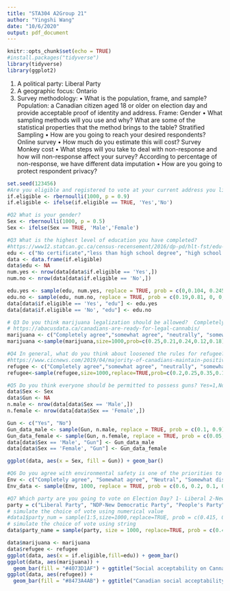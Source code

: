 ```yaml
---
title: "STA304 A2Group 21"
author: "Yingshi Wang"
date: "10/6/2020"
output: pdf_document
---
```


```r
knitr::opts_chunk$set(echo = TRUE)
#install.packages("tidyverse")
library(tidyverse)
library(ggplot2)
```

1. A political party: Liberal Party
2. A geographic focus: Ontario
3. Survey methodology:
  • What is the population, frame, and sample?
  Population: a Canadian citizen aged 18 or older on election day and provide acceptable proof of identity and address.
  Frame: Gender
  • What sampling methods will you use and why? What are some of the statistical properties that the method brings to the table?
  Stratified Sampling
  • How are you going to reach your desired respondents?
  Online survey
  • How much do you estimate this will cost?
  Survey Monkey cost
  • What steps will you take to deal with non-response and how will non-response affect your survey?
  According to percentage of non-response, we have different data imputation
  • How are you going to protect respondent privacy?

```r
set.seed(123456)
#Are you eligible and registered to vote at your current address you living at?(Yes=1/No=1)
if.eligible <- rbernoulli(1000, p = 0.9) 
if.eligible <- ifelse(if.eligible == TRUE, 'Yes','No')
```

```r
#Q2 What is your gender?
Sex <- rbernoulli(1000, p = 0.5) 
Sex <- ifelse(Sex == TRUE, 'Male','Female')
```



```r
#Q3 What is the highest level of education you have completed?
#https://www12.statcan.gc.ca/census-recensement/2016/dp-pd/hlt-fst/edu-sco/Table.cfm?Lang=E&T=11&Geo=00&SP=1&view=2&age=2&sex=1
edu <- c("No certificate","less than high school degree", "high school degree or equivalent", "non-university certificate or diploma below bachelor level", "bachelor degree or highter")
data <- data.frame(if.eligible)
data$edu <- NA
num.yes <- nrow(data[data$if.eligible == 'Yes',])
num.no <- nrow(data[data$if.eligible == 'No',])

edu.yes <- sample(edu, num.yes, replace = TRUE, prob = c(0,0.104, 0.245, 0.306, 0.345))
edu.no <- sample(edu, num.no, replace = TRUE, prob = c(0.19,0.81, 0, 0, 0))
data[data$if.eligible == 'Yes', "edu"] <- edu.yes
data[data$if.eligible == 'No', "edu"] <- edu.no
```



```r
# Q3 Do you think marijuana legalization should be allowed?  Completely agree=1, somewhat agree=2,neutrally=3,somewhat disagree=4, completely disagree=5
# https://abacusdata.ca/canadians-are-ready-for-legal-cannabis/
marijuana <- c("Completely agree","somewhat agree", "neutrally", "somewhat disagree","completely disagree")
marijuana <-sample(marijuana,size=1000,prob=c(0.25,0.21,0.24,0.12,0.18),replace=TRUE)
```

```r
#Q4 In general, what do you think about loosened the rules for refugee?(1-5)
#https://www.cicnews.com/2019/04/majority-of-canadians-maintain-positive-views-of-immigration-new-survey-finds-0412240.html#gs.i5mh19
refugee <- c("Completely agree","somewhat agree", "neutrally", "somewhat disagree","completely disagree")
refugee<-sample(refugee,size=1000,replace=TRUE,prob=c(0.2,0.25,0.35,0.12,0.08))
```

```r
#Q5 Do you think everyone should be permitted to possess guns? Yes=1,No=0
data$Sex <- Sex
data$Gun <- NA
n.male <- nrow(data[data$Sex == 'Male',])
n.female <- nrow(data[data$Sex == 'Female',])

Gun <- c("Yes", "No")
Gun_data_male <- sample(Gun, n.male, replace = TRUE, prob = c(0.1, 0.9))
Gun_data_female <- sample(Gun, n.female, replace = TRUE, prob = c(0.05, 0.95))
data[data$Sex == 'Male', "Gun"] <- Gun_data_male
data[data$Sex == 'Female', "Gun"] <- Gun_data_female

ggplot(data, aes(x = Sex, fill = Gun)) + geom_bar()
```

```r
#Q6 Do you agree with environmental safety is one of the priorities to Canada? 1-5
Env <- c("Completely agree", "Somewhat agree", "Neutral", "Somewhat disagree", "Compeletely disagree")
Env_data <- sample(Env, 1000, replace = TRUE, prob = c(0.6, 0.2, 0.1, 0.05, 0.05))
```


```r
#Q7 Which party are you going to vote on Election Day? 1- Liberal 2-New Democratic Party 3-People's party 4-Green 5-Conservative
party = c("Liberal Party", "NDP-New Democratic Party", "People's Party", "Green Party", "Conservative Party")
# simulate the choice of vote using numerical value
#data1$party_num = sample(1:5,size=1000,replace=TRUE, prob = c(0.415, 0.168, 0.016,0.062, 0.332))
# simulate the choice of vote using string
data$party_name = sample(party, size = 1000, replace=TRUE, prob = c(0.415, 0.168, 0.016,0.062, 0.332))
```

```r
data$marijuana <- marijuana
data$refugee <- refugee
ggplot(data, aes(x = if.eligible,fill=edu)) + geom_bar()
ggplot(data, aes(marijuana)) +
  geom_bar(fill = "#4073D1AF") + ggtitle("Social acceptability on Cannabis legalization") 
ggplot(data, aes(refugee)) +
  geom_bar(fill = "#8473A4AB") + ggtitle("Canadian social acceptability on accepting more refugees")  
```

